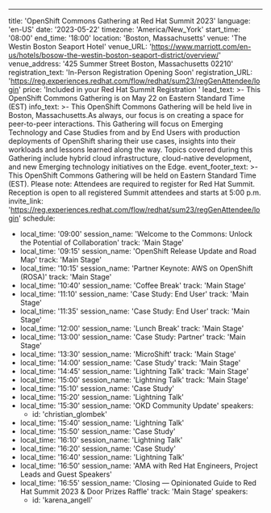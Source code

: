 ---
title: 'OpenShift Commons Gathering at Red Hat Summit 2023'
language: 'en-US'
date: '2023-05-22'
timezone: 'America/New_York'
start_time: '08:00'
end_time: '18:00'
location: 'Boston, Massachusetts'
venue: 'The Westin Boston Seaport Hotel'
venue_URL: 'https://www.marriott.com/en-us/hotels/bosow-the-westin-boston-seaport-district/overview/'
venue_address: '425 Summer Street Boston, Massachusetts 02210'
registration_text: 'In-Person Registration Opening Soon'
registration_URL: 'https://reg.experiences.redhat.com/flow/redhat/sum23/regGenAttendee/login'
price: 'Included in your Red Hat Summit Registration '
lead_text: >-
  This OpenShift Commons Gathering is on May 22 on Eastern Standard Time (EST)
info_text: >-
  This OpenShift Commons Gathering will be held live in Boston, Massachusetts.As always, our focus is on creating a space for peer-to-peer interactions. This Gathering will focus on Emerging Technology and Case Studies from and by End Users with production deployments of OpenShift sharing their use cases, insights into their workloads and  lessons learned along the way. Topics covered during this Gathering include hybrid cloud infrastructure, cloud-native development, and new Emerging technology initiatives on the Edge.
event_footer_text: >-
  This OpenShift Commons Gathering will be held on Eastern Standard Time (EST). Please note: Attendees are required to register for Red Hat Summit. Reception is open to all registered Summit attendees and starts at 5:00 p.m.
invite_link: 'https://reg.experiences.redhat.com/flow/redhat/sum23/regGenAttendee/login'
schedule:
  - local_time: '09:00'
    session_name: 'Welcome to the Commons: Unlock the Potential of Collaboration'
    track: 'Main Stage'
  - local_time: '09:15'
    session_name: 'OpenShift Release Update and Road Map'
    track: 'Main Stage'
  - local_time: '10:15'
    session_name: 'Partner Keynote: AWS on OpenShift (ROSA)'
    track: 'Main Stage'
  - local_time: '10:40'
    session_name: 'Coffee Break'
    track: 'Main Stage'
  - local_time: '11:10'
    session_name: 'Case Study: End User'
    track: 'Main Stage'
  - local_time: '11:35'
    session_name: 'Case Study: End User'
    track: 'Main Stage'
  - local_time: '12:00'
    session_name: 'Lunch Break'
    track: 'Main Stage'
  - local_time: '13:00'
    session_name: 'Case Study: Partner'
    track: 'Main Stage'
  - local_time: '13:30'
    session_name: 'MicroShift'
    track: 'Main Stage'
  - local_time: '14:00'
    session_name: 'Case Study'
    track: 'Main Stage'
  - local_time: '14:45'
    session_name: 'Lightning Talk'
    track: 'Main Stage'
  - local_time: '15:00'
    session_name: 'Lightning Talk'
    track: 'Main Stage'
  - local_time: '15:10'
    session_name: 'Case Study'
  - local_time: '15:20'
    session_name: 'Lightning Talk'
  - local_time: '15:30'
    session_name: 'OKD Community Update'
    speakers:
      - id: 'christian_glombek'
  - local_time: '15:40'
    session_name: 'Lightning Talk'
  - local_time: '15:50'
    session_name: 'Case Study'
  - local_time: '16:10'
    session_name: 'Lightning Talk'
  - local_time: '16:20'
    session_name: 'Case Study'
  - local_time: '16:40'
    session_name: 'Lightning Talk'
  - local_time: '16:50'
    session_name: 'AMA with Red Hat Engineers, Project Leads and Guest Speakers'
  - local_time: '16:55'
    session_name: 'Closing — Opinionated Guide to Red Hat Summit 2023 & Door Prizes Raffle'
    track: 'Main Stage'
    speakers:
      - id: 'karena_angell'


